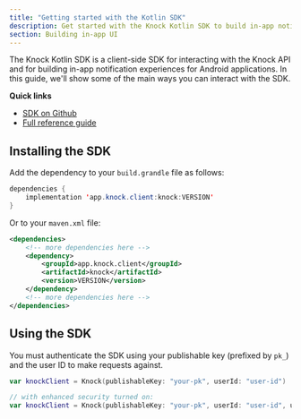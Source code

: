 ```yaml
---
title: "Getting started with the Kotlin SDK"
description: Get started with the Knock Kotlin SDK to build in-app notification experiences.
section: Building in-app UI
---
```


The Knock Kotlin SDK is a client-side SDK for interacting with the Knock API and for building in-app notification experiences for Android applications. In this guide, we'll show some of the main ways you can interact with the SDK.

**Quick links**

- [SDK on Github](https://github.com/knocklabs/knock-kotlin)
- [Full reference guide](/in-app-ui/android/reference)

## Installing the SDK

Add the dependency to your `build.grandle` file as follows:

```java
dependencies {
    implementation 'app.knock.client:knock:VERSION'
}
```

Or to your `maven.xml` file:

```xml
<dependencies>
    <!-- more dependencies here -->
    <dependency>
        <groupId>app.knock.client</groupId>
        <artifactId>knock</artifactId>
        <version>VERSION</version>
    </dependency>
    <!-- more dependencies here -->
</dependencies>
```

## Using the SDK

You must authenticate the SDK using your publishable key (prefixed by `pk_`) and the user ID to make requests against.

```kotlin
var knockClient = Knock(publishableKey: "your-pk", userId: "user-id")

// with enhanced security turned on:
var knockClient = Knock(publishableKey: "your-pk", userId: "user-id", userToken: "your-user-token")
```